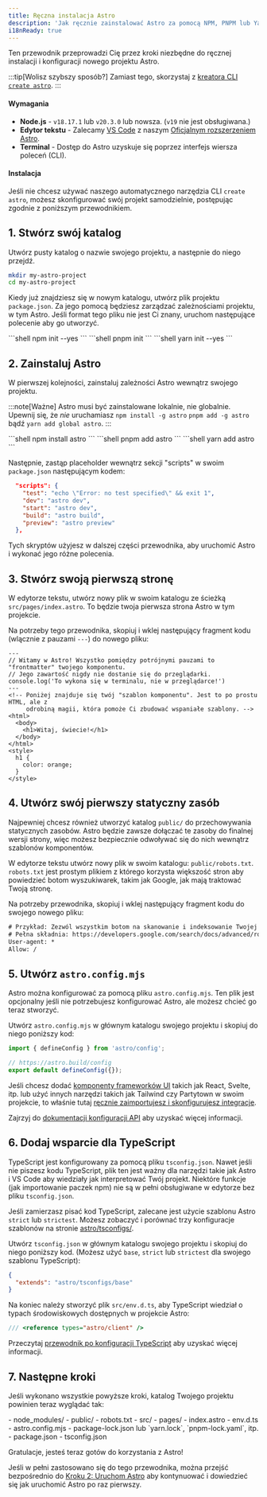 ```yaml
---
title: Ręczna instalacja Astro
description: 'Jak ręcznie zainstalować Astro za pomocą NPM, PNPM lub Yarn.'
i18nReady: true
---
```


Ten przewodnik przeprowadzi Cię przez kroki niezbędne do ręcznej instalacji i konfiguracji nowego projektu Astro.

:::tip[Wolisz szybszy sposób?]
Zamiast tego, skorzystaj z [kreatora CLI `create astro`](/pl/install-and-setup/).
:::

#### Wymagania

- **Node.js** - `v18.17.1` lub `v20.3.0` lub nowsza. (`v19` nie jest obsługiwana.)
- **Edytor tekstu** - Zalecamy [VS Code](https://code.visualstudio.com/) z naszym [Oficjalnym rozszerzeniem Astro](https://marketplace.visualstudio.com/items?itemName=astro-build.astro-vscode).
- **Terminal** - Dostęp do Astro uzyskuje się poprzez interfejs wiersza poleceń (CLI).

#### Instalacja

Jeśli nie chcesz używać naszego automatycznego narzędzia CLI `create astro`, możesz skonfigurować swój projekt samodzielnie, postępując zgodnie z poniższym przewodnikiem.

## 1. Stwórz swój katalog

Utwórz pusty katalog o nazwie swojego projektu, a następnie do niego przejdź.

```bash
mkdir my-astro-project
cd my-astro-project
```

Kiedy już znajdziesz się w nowym katalogu, utwórz plik projektu `package.json`. Za jego pomocą będziesz zarządzać zależnościami projektu, w tym Astro. Jeśli format tego pliku nie jest Ci znany, uruchom następujące polecenie aby go utworzyć.

<PackageManagerTabs>
  <Fragment slot="npm">
  ```shell
  npm init --yes
  ```
  </Fragment>
  <Fragment slot="pnpm">
  ```shell
  pnpm init 
  ```
  </Fragment>
  <Fragment slot="yarn">
  ```shell
  yarn init --yes
  ```
  </Fragment>
</PackageManagerTabs>



## 2. Zainstaluj Astro

W pierwszej kolejności, zainstaluj zależności Astro wewnątrz swojego projektu.

:::note[Ważne]
Astro musi być zainstalowane lokalnie, nie globalnie. Upewnij się, że *nie* uruchamiasz `npm install -g astro` `pnpm add -g astro` bądź `yarn add global astro`.
:::

<PackageManagerTabs>
  <Fragment slot="npm">
  ```shell
  npm install astro
  ```
  </Fragment>
  <Fragment slot="pnpm">
  ```shell
  pnpm add astro
  ```
  </Fragment>
  <Fragment slot="yarn">
  ```shell
  yarn add astro
  ```
  </Fragment>
</PackageManagerTabs>

Następnie, zastąp placeholder wewnątrz sekcji "scripts" w swoim `package.json` następującym kodem:

```json title="package.json" del={2} ins={3-6}
  "scripts": {
    "test": "echo \"Error: no test specified\" && exit 1",
    "dev": "astro dev",
    "start": "astro dev",
    "build": "astro build",
    "preview": "astro preview"
  },
```

Tych skryptów użyjesz w dalszej części przewodnika, aby uruchomić Astro i wykonać jego różne polecenia.

## 3. Stwórz swoją pierwszą stronę

W edytorze tekstu, utwórz nowy plik w swoim katalogu ze ścieżką `src/pages/index.astro`. To będzie twoja pierwsza strona Astro w tym projekcie.

Na potrzeby tego przewodnika, skopiuj i wklej następujący fragment kodu (wlącznie z pauzami `---`) do nowego pliku:

```astro title="src/pages/index.astro"
---
// Witamy w Astro! Wszystko pomiędzy potrójnymi pauzami to "frontmatter" twojego komponentu.
// Jego zawartość nigdy nie dostanie się do przeglądarki.
console.log('To wykona się w terminalu, nie w przeglądarce!')
---
<!-- Poniżej znajduje się twój "szablon komponentu". Jest to po prostu HTML, ale z
     odrobiną magii, która pomoże Ci zbudować wspaniałe szablony. -->
<html>
  <body>
    <h1>Witaj, świecie!</h1>
  </body>
</html>
<style>
  h1 {
    color: orange;
  }
</style>
```

## 4. Utwórz swój pierwszy statyczny zasób

Najpewniej chcesz również utworzyć katalog `public/` do przechowywania statycznych zasobów. Astro będzie zawsze dołączać te zasoby do finalnej wersji strony, więc możesz bezpiecznie odwoływać się do nich wewnątrz szablonów komponentów.

W edytorze tekstu utwórz nowy plik w swoim katalogu: `public/robots.txt`. `robots.txt` jest prostym plikiem z którego korzysta większość stron aby powiedzieć botom wyszukiwarek, takim jak Google, jak mają traktować Twoją stronę.

Na potrzeby przewodnika, skopiuj i wklej następujący fragment kodu do swojego nowego pliku:

```diff title="public/robots.txt"
# Przykład: Zezwól wszystkim botom na skanowanie i indeksowanie Twojej witryny.
# Pełna składnia: https://developers.google.com/search/docs/advanced/robots/create-robots-txt
User-agent: *
Allow: /
```

## 5. Utwórz `astro.config.mjs`

Astro można konfigurować za pomocą pliku `astro.config.mjs`. Ten plik jest opcjonalny jeśli nie potrzebujesz konfigurować Astro, ale możesz chcieć go teraz stworzyć.

Utwórz `astro.config.mjs` w głównym katalogu swojego projektu i skopiuj do niego poniższy kod:

```js title="astro.config.mjs"
import { defineConfig } from 'astro/config';

// https://astro.build/config
export default defineConfig({});
```

Jeśli chcesz dodać [komponenty frameworków UI](/pl/guides/framework-components/) takich jak React, Svelte, itp. lub użyć innych narzędzi takich jak Tailwind czy Partytown w swoim projekcie, to właśnie tutaj [ręcznie zaimportujesz i skonfigurujesz integracje](/pl/guides/integrations-guide/).

<ReadMore>Zajrzyj do [dokumentacji konfiguracji API](/pl/reference/configuration-reference/) aby uzyskać więcej informacji.</ReadMore>

## 6. Dodaj wsparcie dla TypeScript

TypeScript jest konfigurowany za pomocą pliku `tsconfig.json`. Nawet jeśli nie piszesz kodu TypeScript, plik ten jest ważny dla narzędzi takie jak Astro i VS Code aby wiedziały jak interpretować Twój projekt. Niektóre funkcje (jak importowanie paczek npm) nie są w pełni obsługiwane w edytorze bez pliku `tsconfig.json`. 

Jeśli zamierzasz pisać kod TypeScript, zalecane jest użycie szablonu Astro `strict` lub `strictest`. Możesz zobaczyć i porównać trzy konfiguracje szablonów na stronie [astro/tsconfigs/](https://github.com/withastro/astro/blob/main/packages/astro/tsconfigs/).

Utwórz `tsconfig.json` w głównym katalogu swojego projektu i skopiuj do niego poniższy kod. (Możesz użyć `base`, `strict` lub `strictest` dla swojego szablonu TypeScript):

```json title="tsconfig.json" "base"
{
  "extends": "astro/tsconfigs/base"
}
```

Na koniec należy stworzyć plik `src/env.d.ts`, aby TypeScript wiedział o typach środowiskowych dostępnych w projekcie Astro:

```ts title="src/env.d.ts"
/// <reference types="astro/client" />
```

<ReadMore>Przeczytaj [przewodnik po konfiguracji TypeScript](/pl/guides/typescript/#setup) aby uzyskać więcej informacji.</ReadMore>

## 7. Następne kroki

Jeśli wykonano wszystkie powyższe kroki, katalog Twojego projektu powinien teraz wyglądać tak:

<FileTree>
- node_modules/
- public/
  - robots.txt
- src/
  - pages/
    - index.astro
  - env.d.ts
- astro.config.mjs
- package-lock.json lub `yarn.lock`, `pnpm-lock.yaml`, itp.
- package.json
- tsconfig.json
</FileTree>

Gratulacje, jesteś teraz gotów do korzystania z Astro!

Jeśli w pełni zastosowano się do tego przewodnika, można przejść bezpośrednio do [Kroku 2: Uruchom Astro](/pl/install-and-setup/#start-the-astro-dev-server) aby kontynuować i dowiedzieć się jak uruchomić Astro po raz pierwszy.
